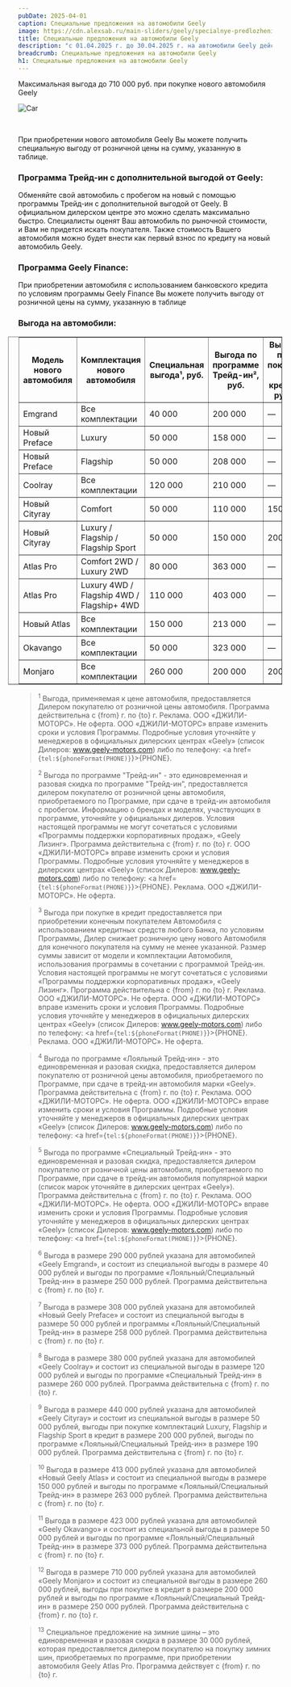 ```yaml
---
pubDate: 2025-04-01
caption: Специальные предложения на автомобили Geely
image: https://cdn.alexsab.ru/main-sliders/geely/specialnye-predlozheniya-na-avtomobili-geely/3-Cars_April.webp
title: Специальные предложения на автомобили Geely
description: "с 01.04.2025 г. до 30.04.2025 г. на автомобили Geely действует выгода до 710 000 ₽."
breadcrumb: Специальные предложения на автомобили Geely
h1: Специальные предложения на автомобили Geely
---
```




Максимальная выгода до 710 000 руб. при покупке нового автомобиля Geely

<img srcset="https://cdn.alexsab.ru/main-sliders/geely/specialnye-predlozheniya-na-avtomobili-geely/3-Cars_April.webp 1x,
		https://cdn.alexsab.ru/main-sliders/geely/specialnye-predlozheniya-na-avtomobili-geely/3-Cars_April.webp 1.5x"
	src="https://cdn.alexsab.ru/main-sliders/geely/specialnye-predlozheniya-na-avtomobili-geely/3-Cars_April.webp" alt="Car" />

&nbsp;

При приобретении нового автомобиля Geely Вы можете получить специальную выгоду от розничной цены на сумму, указанную в таблице.

### <b>Программа Трейд-ин с дополнительной выгодой от Geely:</b>

Обменяйте свой автомобиль с пробегом на новый с помощью программы Трейд-ин с дополнительной выгодой от Geely. В официальном дилерском центре это можно сделать максимально быстро. Специалисты оценят Ваш автомобиль по рыночной стоимости, и Вам не придется искать покупателя. Также стоимость Вашего автомобиля можно будет внести как первый взнос по кредиту на новый автомобиль Geely.

### <b>Программа Geely Finance:</b>

При приобретении автомобиля с использованием банковского кредита по условиям программы Geely Finance Вы можете получить выгоду от розничной цены на сумму, указанную в таблице

### <b>Выгода на автомобили:</b>

<div class="overflow-auto min-w-full mb-14" style="margin-right: -1.25rem;margin-left: -1.25rem;">
	<table border="1" class="inline-block min-w-full w-auto" style="padding-right: 1.25rem;padding-left: 1.25rem;width: auto;">
		<thead>
			<tr>
					<th>Модель нового автомобиля</th>
					<th>Комплектация нового автомобиля</th>
					<th>Специальная выгода¹, руб.</th>
					<th>Выгода по программе Трейд-ин², руб.</th>
					<th>Выгода при покупке в кредит, руб.³</th>
					<th>Выгода по программе Лояльный⁴ / Специальный⁵ Трейд-ин, руб.</th>
					<th>Специальное предложение на зимние шины</th>
					<th>Максимальная выгода до, руб.</th>
			</tr>
		</thead>
		<tbody class="main-text">
			<tr>
					<td>Emgrand</td>
					<td>Все комплектации</td>
					<td>40 000</td>
					<td>200 000</td>
					<td>—</td>
					<td>250 000</td>
					<td>—</td>
					<td>290 000⁶</td>
			</tr>
			<tr>
					<td>Новый Preface</td>
					<td>Luxury</td>
					<td>50 000</td>
					<td>158 000</td>
					<td>—</td>
					<td>208 000</td>
					<td>—</td>
					<td>258 000</td>
			</tr>
			<tr>
					<td>Новый Preface</td>
					<td>Flagship</td>
					<td>50 000</td>
					<td>208 000</td>
					<td>—</td>
					<td>258 000</td>
					<td>—</td>
					<td>308 000⁷</td>
			</tr>
			<tr>
					<td>Coolray</td>
					<td>Все комплектации</td>
					<td>120 000</td>
					<td>210 000</td>
					<td>—</td>
					<td>260 000</td>
					<td>—</td>
					<td>380 000⁸</td>
			</tr>
			<tr>
					<td>Новый Cityray</td>
					<td>Comfort</td>
					<td>50 000</td>
					<td>110 000</td>
					<td>150 000</td>
					<td>150 000</td>
					<td>—</td>
					<td>350 000</td>
			</tr>
			<tr>
					<td>Новый Cityray</td>
					<td>Luxury / Flagship / Flagship Sport</td>
					<td>50 000</td>
					<td>150 000</td>
					<td>200 000</td>
					<td>190 000</td>
					<td>—</td>
					<td>440 000⁹</td>
			</tr>
			<tr>
					<td>Atlas Pro</td>
					<td>Comfort 2WD / Luxury 2WD</td>
					<td>80 000</td>
					<td>363 000</td>
					<td>—</td>
					<td>413 000</td>
					<td>30 000¹³</td>
					<td>523 000</td>
			</tr>
			<tr>
					<td>Atlas Pro</td>
					<td>Luxury 4WD / Flagship 4WD / Flagship+ 4WD</td>
					<td>110 000</td>
					<td>403 000</td>
					<td>—</td>
					<td>453 000</td>
					<td>30 000¹³</td>
					<td>593 000</td>
			</tr>
			<tr>
					<td>Новый Atlas</td>
					<td>Все комплектации</td>
					<td>150 000</td>
					<td>213 000</td>
					<td>—</td>
					<td>263 000</td>
					<td>—</td>
					<td>413 000¹⁰</td>
			</tr>
			<tr>
					<td>Okavango</td>
					<td>Все комплектации</td>
					<td>50 000</td>
					<td>323 000</td>
					<td>—</td>
					<td>373 000</td>
					<td>—</td>
					<td>423 000¹¹</td>
			</tr>
			<tr>
					<td>Monjaro</td>
					<td>Все комплектации</td>
					<td>260 000</td>
					<td>200 000</td>
					<td>200 000</td>
					<td>250 000</td>
					<td>—</td>
					<td>710 000¹²</td>
			</tr>
		</tbody>
</table>
</div>

<SpecialSalonsInfo dataFormName="Узнать подробнее. Специальные предложения на автомобили Geely" />

> <sup>1</sup> Выгода, применяемая к цене автомобиля, предоставляется Дилером покупателю от розничной цены автомобиля. Программа действительна с {from} г. по {to} г. Реклама. ООО «ДЖИЛИ-МОТОРС». Не оферта. ООО «ДЖИЛИ-МОТОРС» вправе изменить сроки и условия Программы. Подробные условия уточняйте у менеджеров в официальных дилерских центрах «Geely» (список Дилеров:  www.geely-motors.com) либо по телефону: <a href={`tel:${phoneFormat(PHONE)}`}>{PHONE}</a>.

> <sup>2</sup> Выгода по программе "Трейд-ин" - это единовременная и разовая скидка по программе "Трейд-ин", предоставляется дилером покупателю от розничной цены автомобиля, приобретаемого по Программе, при сдаче в трейд-ин автомобиля с пробегом. Информацию о брендах и моделях, участвующих в программе, уточняйте у официальных дилеров. Условия настоящей программы не могут сочетаться с условиями «Программы поддержки корпоративных продаж», «Geely Лизинг». Программа действительна с {from} г. по {to} г. ООО «ДЖИЛИ-МОТОРС» вправе изменить сроки и условия Программы. Подробные условия уточняйте у менеджеров в дилерских центрах «Geely» (список Дилеров:  www.geely-motors.com) либо по телефону: <a href={`tel:${phoneFormat(PHONE)}`}>{PHONE}</a>. Реклама. ООО «ДЖИЛИ-МОТОРС». Не оферта.

> <sup>3</sup> Выгода при покупке в кредит предоставляется при приобретении конечным покупателем Автомобиля с использованием кредитных средств любого Банка, по условиям Программы, Дилер снижает розничную цену нового Автомобиля для конечного покупателя на сумму не менее указанной. Размер суммы зависит от модели и комплектации Автомобиля, использования программы в сочетании с программой Трейд-ин. Условия настоящей программы не могут сочетаться с условиями «Программы поддержки корпоративных продаж», «Geely Лизинг». Программа действительна с {from} г. по {to} г. Реклама. ООО «ДЖИЛИ-МОТОРС». Не оферта. ООО «ДЖИЛИ-МОТОРС» вправе изменить сроки и условия Программы. Подробные условия уточняйте у менеджеров в официальных дилерских центрах «Geely» (список Дилеров:  www.geely-motors.com) либо по телефону: <a href={`tel:${phoneFormat(PHONE)}`}>{PHONE}</a>. Реклама. ООО «ДЖИЛИ-МОТОРС». Не оферта.

> <sup>4</sup> Выгода по программе «Лояльный Трейд-ин» - это единовременная и разовая скидка, предоставляется дилером покупателю от розничной цены автомобиля, приобретаемого по Программе, при сдаче в трейд-ин автомобиля марки «Geely». Программа действительна с {from} г. по {to} г. Реклама. ООО «ДЖИЛИ-МОТОРС». Не оферта. ООО «ДЖИЛИ-МОТОРС» вправе изменить сроки и условия Программы. Подробные условия уточняйте у менеджеров в официальных дилерских центрах «Geely» (список Дилеров:  www.geely-motors.com) либо по телефону: <a href={`tel:${phoneFormat(PHONE)}`}>{PHONE}</a>.

> <sup>5</sup> Выгода по программе «Специальный Трейд-ин» - это единовременная и разовая скидка, предоставляется дилером покупателю от розничной цены автомобиля, приобретаемого по Программе, при сдаче в трейд-ин автомобиля популярной марки (список марок уточняйте в дилерских центрах «Geely»). Программа действительна с {from} г. по {to} г. Реклама. ООО «ДЖИЛИ-МОТОРС». Не оферта. ООО «ДЖИЛИ-МОТОРС» вправе изменить сроки и условия Программы. Подробные условия уточняйте у менеджеров в официальных дилерских центрах «Geely» (список Дилеров:  www.geely-motors.com) либо по телефону: <a href={`tel:${phoneFormat(PHONE)}`}>{PHONE}</a>.

> <sup>6</sup> Выгода в размере 290 000 рублей указана для автомобилей «Geely Emgrand», и состоит из специальной выгоды в размере 40 000 рублей и выгоды по программе «Лояльный/Специальный Трейд-ин» в размере 250 000 рублей. Программа действительна с {from} г. по {to} г.

> <sup>7</sup> Выгода в размере 308 000 рублей указана для автомобилей «Новый Geely Preface» и состоит из специальной выгоды в размере 50 000 рублей и программы «Лояльный/Специальный Трейд-ин» в размере 258 000 рублей. Программа действительна с {from} г. по {to} г.

> <sup>8</sup> Выгода в размере 380 000 рублей указана для автомобилей «Geely Coolray» и состоит из специальной выгоды в размере 120 000 рублей и выгоды по программе «Специальный Трейд-ин» в размере 260 000 рублей. Программа действительна с {from} г. по {to} г.

> <sup>9</sup> Выгода в размере 440 000 рублей указана для автомобилей «Geely Cityray» и состоит из специальной выгоды в размере 50 000 рублей, выгоды при покупке комплектаций Luxury, Flagship и Flagship Sport в кредит в размере 200 000 рублей, выгоды по программе «Лояльный/Специальный Трейд-ин» в размере 190 000 рублей. Программа действительна с {from} г. по {to} г.

> <sup>10</sup> Выгода в размере 413 000 рублей указана для автомобилей «Новый Geely Atlas» и состоит из специальной выгоды в размере 150 000 рублей и выгоды по программе «Лояльный/Специальный Трейд-ин» в размере 263 000 рублей. Программа действительна с {from} г. по {to} г.

> <sup>11</sup> Выгода в размере 423 000 рублей указана для автомобилей «Geely Okavango» и состоит из специальной выгоды в размере 50 000 рублей и выгоды по программе «Лояльный/Специальный Трейд-ин» в размере 373 000 рублей. Программа действительна с {from} г. по {to} г.

> <sup>12</sup> Выгода в размере 710 000 рублей указана для автомобилей «Geely Monjaro» и состоит из специальной выгоды в размере 260 000 рублей, выгоды при покупке в кредит в размере 200 000 рублей и выгоды по программе «Лояльный/Специальный Трейд-ин» в размере 250 000 рублей. Программа действительна с {from} г. по {to} г.

> <sup>13</sup> Специальное предложение на зимние шины – это единовременная и разовая скидка в размере 30 000 рублей, которая предоставляется дилером покупателю на покупку зимних шин, приобретаемых по программе, при приобретении автомобиля Geely Atlas Pro. Программа действует с {from} г. по {to} г.
